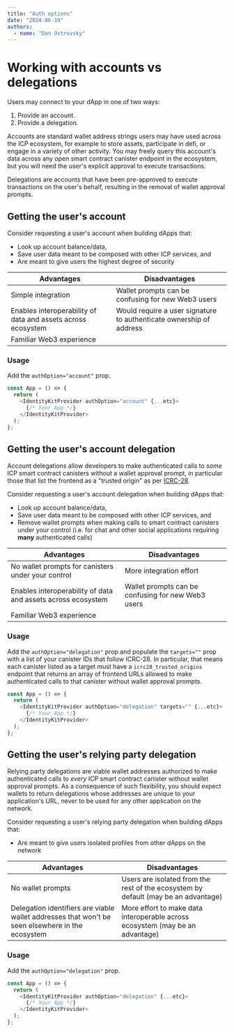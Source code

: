 ```yaml
---
title: "Auth options"
date: "2024-06-19"
authors:
  - name: "Dan Ostrovsky"
---
```


# Working with accounts vs delegations

Users may connect to your dApp in one of two ways:
1. Provide an account.
2. Provide a delegation.

Accounts are standard wallet address strings users may have used across the ICP ecosystem, for example
to store assets, participate in defi, or engage in a variety of other activity. You may freely query this 
account's data across any open smart contract canister endpoint in the ecosystem, but you will need
the user's explicit approval to execute transactions.

Delegations are accounts that have been pre-approved to execute transactions on the user's behalf, 
resulting in the removal of wallet approval prompts.

## Getting the user's account

Consider requesting a user's account when building dApps that:

- Look up account balance/data,
- Save user data meant to be composed with other ICP services, and
- Are meant to give users the highest degree of security

| Advantages                                                   | Disadvantages                                                       |
| ------------------------------------------------------------ | ------------------------------------------------------------------- |
| Simple integration                                           | Wallet prompts can be confusing for new Web3 users                  |
| Enables interoperability of data and assets across ecosystem | Would require a user signature to authenticate ownership of address |
| Familiar Web3 experience                                     |                                                                     |

### Usage

Add the `authOption="account"` prop.

```typescript
const App = () => {
  return (
    <IdentityKitProvider authOption="account" {...etc}>
      {/* Your App */}
    </IdentityKitProvider>
  );
};
```

## Getting the user's account delegation

Account delegations allow developers to make authenticated calls to _some_ ICP smart
contract canisters without a wallet approval prompt, in particular those that list the frontend as a "trusted origin"
as per [ICRC-28](https://github.com/dfinity/wg-identity-authentication/blob/main/topics/icrc_28_trusted_origins.md).

Consider requesting a user's account delegation when building dApps that:

- Look up account balance/data,
- Save user data meant to be composed with other ICP services, and
- Remove wallet prompts when making calls to smart contract canisters under your control (i.e. for
  chat and other social applications requiring **many** authenticated calls)

| Advantages                                                   | Disadvantages                                      |
| ------------------------------------------------------------ | -------------------------------------------------- |
| No wallet prompts for canisters under your control           | More integration effort                            |
| Enables interoperability of data and assets across ecosystem | Wallet prompts can be confusing for new Web3 users |
| Familiar Web3 experience                                     |                                                    |

### Usage

Add the `authOption="delegation"` prop and populate the `targets=""` prop with a list of your canister IDs that follow ICRC-28.
In particular, that means each canister listed as a target must have a `icrc28_trusted_origins` endpoint that returns an 
array of frontend URLs allowed to make authenticated calls to that canister without wallet approval prompts.

```typescript
const App = () => {
  return (
    <IdentityKitProvider authOption="delegation" targets="" {...etc}>
      {/* Your App */}
    </IdentityKitProvider>
  );
};
```

## Getting the user's relying party delegation

Relying party delegations are viable wallet addresses authorized to make authenticated calls to _every_
ICP smart contract canister without wallet approval prompts. As a consequence of such flexibility,
you should expect wallets to return delegations whose addresses are unique to your application's URL,
never to be used for any other application on the network.

Consider requesting a user's relying party delegation when building dApps that:

- Are meant to give users isolated profiles from other dApps on the network

| Advantages                                                                                       | Disadvantages                                                                      |
| ------------------------------------------------------------------------------------------------ | ---------------------------------------------------------------------------------- |
| No wallet prompts                                                                                | Users are isolated from the rest of the ecosystem by default (may be an advantage) |
| Delegation identifiers are viable wallet addresses that won't be seen elsewhere in the ecosystem | More effort to make data interoperable across ecosystem (may be an advantage)      |

### Usage

Add the `authOption="delegation"` prop.

```typescript
const App = () => {
  return (
    <IdentityKitProvider authOption="delegation" {...etc}>
      {/* Your App */}
    </IdentityKitProvider>
  );
};
```
